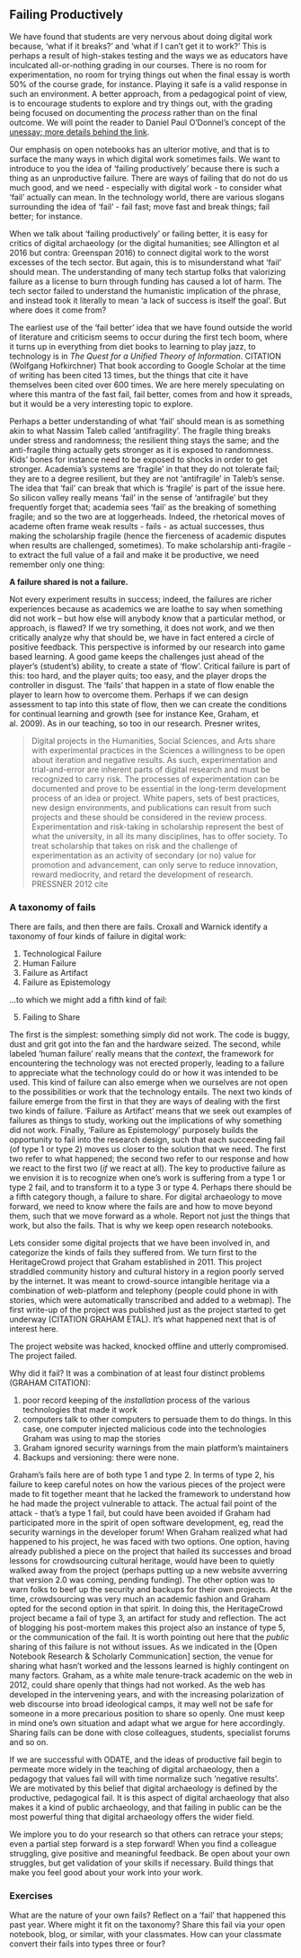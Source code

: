 ## Failing Productively

We have found that students are very nervous about doing digital work because, 'what if it breaks?' and 'what if I can't get it to work?' This is perhaps a result of high-stakes testing and the ways we as educators have inculcated all-or-nothing grading in our courses. There is no room for experimentation, no room for trying things out when the final essay is worth 50% of the course grade, for instance. Playing it safe is a valid response in such an environment. A better approach, from a pedagogical point of view, is to encourage students to explore and try things out, with the grading being focused on documenting the _process_ rather than on the final outcome. We will point the reader to Daniel Paul O'Donnel's concept of the [unessay; more details behind the link](http://people.uleth.ca/~daniel.odonnell/Teaching/the-unessay). 

Our emphasis on open notebooks has an ulterior motive, and that is to surface the many ways in which digital work sometimes fails. We want to introduce to you the idea of 'failing productively' because there is such a thing as an unproductive failure. There are ways of failing that do not do us much good, and we need - especially with digital work - to consider what 'fail' actually can mean. In the technology world, there are various slogans surrounding the idea of 'fail' - fail fast; move fast and break things; fail better; for instance. 

When we talk about 'failing productively' or failing better, it is easy for critics of digital archaeology (or the digital humanities; see Allington et al 2016 but contra: Greenspan 2016) to connect digital work to the worst excesses of the tech sector. But again, this is to misunderstand what 'fail' should mean. The understanding of many tech startup folks that valorizing failure as a license to burn through funding has caused a lot of harm. The tech sector failed to understand the humanistic implication of the phrase, and instead took it literally to mean 'a lack of success is itself the goal'. But where does it come from?  

The earliest use of the 'fail better' idea that we have found outside the world of literature and criticism seems to occur during the first tech boom, where it turns up in everything from diet books to learning to play jazz, to technology is in _The Quest for a Unified Theory of Information_. CITATION (Wolfgang Hofkirchner) That book according to Google Scholar at the time of writing has been cited 13 times, but the things that cite it have themselves been cited over 600 times. We are here merely speculating on where this mantra of the fast fail, fail better, comes from and how it spreads, but it would be a very interesting topic to explore.

Perhaps a better understanding of what 'fail' should mean is as something akin to what Nassim Taleb called 'antifragility'. The fragile thing breaks under stress and randomness; the resilient thing stays the same; and the anti-fragile thing actually gets stronger as it is exposed to randomness. Kids' bones for instance need to be exposed to shocks in order to get stronger. Academia's systems are 'fragile' in that they do not tolerate fail; they are to a degree resilient, but they are not 'antifragile' in Taleb's sense. The idea that 'fail' can break that which is 'fragile' is part of the issue here. So silicon valley really means 'fail' in the sense of 'antifragile' but they frequently forget that; academia sees 'fail' as the breaking of something fragile; and so the two are at loggerheads. Indeed, the rhetorical moves of academe often frame weak results - fails - as actual successes, thus making the scholarship fragile (hence the fierceness of academic disputes when results are challenged, sometimes). To make scholarship anti-fragile - to extract the full value of a fail and make it be productive, we need remember only one thing:

**A failure shared is not a failure.**

Not every experiment results in success; indeed, the failures are richer experiences because as academics we are loathe to say when something did not work – but how else will anybody know that a particular method, or approach, is flawed? If we try something, it does not work, and we then critically analyze why that should be, we have in fact entered a circle of positive feedback. This perspective is informed by our research into game based learning. A good game keeps the challenges just ahead of the player’s (student’s) ability, to create a state of ‘flow’. Critical failure is part of this: too hard, and the player quits; too easy, and the player drops the controller in disgust. The ‘fails’ that happen in a state of flow enable the player to learn how to overcome them. Perhaps if we can design assessment to tap into this state of flow, then we can create the conditions for continual learning and growth (see for instance Kee, Graham, et al. 2009). As in our teaching, so too in our research. Presner writes,

> Digital projects in the Humanities, Social Sciences, and Arts share with experimental practices in the Sciences a willingness to be open about iteration and negative results. As such, experimentation and trial-and-error are inherent parts of digital research and must be recognized to carry risk. The processes of experimentation can be documented and prove to be essential in the long-term development process of an idea or project. White papers, sets of best practices, new design environments, and publications can result from such projects and these should be considered in the review process. Experimentation and risk-taking in scholarship represent the best of what the university, in all its many disciplines, has to offer society. To treat scholarship that takes on risk and the challenge of experimentation as an activity of secondary (or no) value for promotion and advancement, can only serve to reduce innovation, reward mediocrity, and retard the development of research. PRESSNER 2012 cite

### A taxonomy of fails

There are fails, and then there are fails. Croxall and Warnick identify a taxonomy of four kinds of failure in digital work:

1. Technological Failure
2. Human Failure
3. Failure as Artifact
4. Failure as Epistemology

...to which we might add a fifth kind of fail:

5. Failing to Share

The first is the simplest: something simply did not work. The code is buggy, dust and grit got into the fan and the hardware seized. The second, while labeled 'human failure' really means that the _context_, the framework for encountering the technology was not erected properly, leading to a failure to appreciate what the technology could do or how it was intended to be used. This kind of failure can also emerge when we ourselves are not open to the possibilities or work that the technology entails. The next two kinds of failure emerge from the first in that they are ways of dealing with the first two kinds of failure. 'Failure as Artifact' means that we seek out examples of failures as things to study, working out the implications of why something did not work. Finally, 'Failure as Epistemology' purposely builds the opportunity to fail into the research design, such that each succeeding fail (of type 1 or type 2) moves us closer to the solution that we need. The first two refer to what happened; the second two refer to our response and how we react to the first two (*if* we react at all). The key to productive failure as we envision it is to recognize when one's work is suffering from a type 1 or type 2 fail, and to transform it to a type 3 or type 4. Perhaps there should be a fifth category though, a failure to share. For digital archaeology to move forward, we need to know where the fails are and how to move beyond them, such that we move forward as a whole. Report not just the things that work, but also the fails. That is why we keep open research notebooks. 

Lets consider some digital projects that we have been involved in, and categorize the kinds of fails they suffered from. We turn first to the HeritageCrowd project that Graham established in 2011. This project straddled community history and cultural history in a region poorly served by the internet. It was meant to crowd-source intangible heritage via a combination of web-platform and telephony (people could phone in with stories, which were automatically transcribed and added to a webmap). The first write-up of the project was published just as the project started to get underway (CITATION GRAHAM ETAL). It's what happened next that is of interest here.

The project website was hacked, knocked offline and utterly compromised. The project failed.

Why did it fail? It was a combination of at least four distinct problems (GRAHAM CITATION):

1. poor record keeping of the _installation_ process of the various technologies that made it work
2. computers talk to other computers to persuade them to do things. In this case, one computer injected malicious code into the technologies Graham was using to map the stories
3. Graham ignored security warnings from the main platform's maintainers
4. Backups and versioning: there were none.

Graham's fails here are of both type 1 and type 2. In terms of type 2, his failure to keep careful notes on how the various pieces of the project were made to fit together meant that he lacked the framework to understand how he had made the project vulnerable to attack. The actual fail point of the attack - that's a type 1 fail, but could have been avoided if Graham had participated more in the spirit of open software development, eg, read the security warnings in the developer forum! When Graham realized what had happened to his project, he was faced with two options. One option, having already published a piece on the project that hailed its successes and broad lessons for crowdsourcing cultural heritage, would have been to quietly walked away from the project (perhaps putting up a new website avverring that version 2.0 was coming, pending funding). The other option was to warn folks to beef up the security and backups for their own projects. At the time, crowdsourcing was very much an academic fashion and Graham opted for the second option in that spirit. In doing this, the HeritageCrowd project became a fail of type 3, an artifact for study and reflection. The act of blogging his post-mortem makes this project also an instance of type 5, or the communication of the fail. It is worth pointing out here that the _public_ sharing of this failure is not without issues. As we indicated in the [Open Notebook Research & Scholarly Communication] section, the venue for sharing what hasn't worked and the lessons learned is highly contingent on many factors. Graham, as a white male tenure-track academic on the web in 2012, could share openly that things had not worked. As the web has developed in the intervening years, and with the increasing polarization of web discourse into broad ideological camps, it may well not be safe for someone in a more precarious position to share so openly. One must keep in mind one's own situation and adapt what we argue for here accordingly. Sharing fails can be done with close colleagues, students, specialist forums and so on. 

If we are successful with ODATE, and the ideas of productive fail begin to permeate more widely in the teaching of digital archaeology, then a pedagogy that values fail will with time normalize such 'negative results'. We are motivated by this belief that digital archaeology is defined by the productive, pedagogical fail. It is this aspect of digital archaeology that also makes it a kind of public archaeology, and that failing in public can be the most powerful thing that digital archaeology offers the wider field. 

We implore you to do your research so that others can retrace your steps; even a partial step forward is a step forward! When you find a colleague struggling, give positive and meaningful feedback. Be open about your own struggles, but get validation of your skills if necessary. Build things that make you feel good about your work into your work. 

### Exercises

What are the nature of your own fails? Reflect on a ‘fail’ that happened this past year. Where might it fit on the taxonomy? Share this fail via your open notebook, blog, or similar, with your classmates. How can your classmate convert their fails into types three or four?

